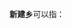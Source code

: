 '''新建乡'''可以指：
{{PRC admin/disambig |43/06/23/203/000 |43/12/21/205/000|51/18/22/206/000|51/34/27/206/000|52/03/27/204/000}}
{{disambig|cat=三字中国乡名消歧义}}
